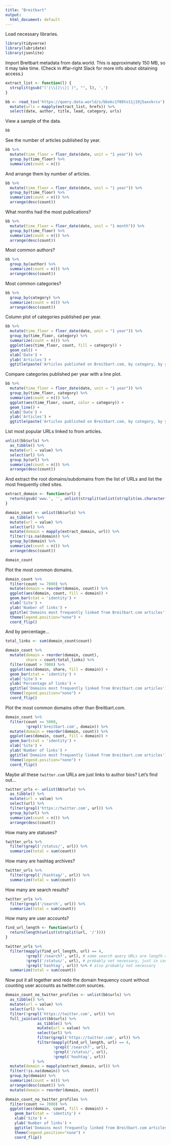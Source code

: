 ---
title: "Breitbart"
output:
  html_document: default
---

Load necessary libraries.

```{r}
library(tidyverse)
library(lubridate)
library(jsonlite)
```

Import Breitbart metadata from data.world. This is approximately 150 MB, so it may take time. (Check in #far-right Slack for more info about obtaining access.)

```{r}
extract_list <- function(l) {
  strsplit(gsub("('|\\[|\\]| )", "", l), ',')
}

bb <- read_tsv('https://query.data.world/s/bbokc1f08to11j19j5axvkrcv') %>%
  mutate(urls = mapply(extract_list, hrefs)) %>%
  select(date, author, title, lead, category, urls)
```

View a sample of the data.

```{r}
bb
```

See the number of articles published by year.

```{r}
bb %>%
  mutate(time_floor = floor_date(date, unit = "1 year")) %>%
  group_by(time_floor) %>%
  summarize(count = n())
```

And arrange them by number of articles.

```{r}
bb %>%
  mutate(time_floor = floor_date(date, unit = "1 year")) %>%
  group_by(time_floor) %>%
  summarize(count = n()) %>%
  arrange(desc(count))
```

What months had the most publications?

```{r}
bb %>%
  mutate(time_floor = floor_date(date, unit = "1 month")) %>%
  group_by(time_floor) %>%
  summarize(count = n()) %>%
  arrange(desc(count))
```

Most common authors?

```{r}
bb %>%
  group_by(author) %>%
  summarize(count = n()) %>%
  arrange(desc(count))
```

Most common categories?

```{r}
bb %>%
  group_by(category) %>%
  summarize(count = n()) %>%
  arrange(desc(count))
```

Column plot of categories published per year.

```{r}
bb %>%
  mutate(time_floor = floor_date(date, unit = "1 year")) %>%
  group_by(time_floor, category) %>%
  summarize(count = n()) %>%
  ggplot(aes(time_floor, count, fill = category)) +
  geom_col() +
  xlab('Date') +
  ylab('Articles') +
  ggtitle(paste('Articles published on Breitbart.com, by category, by year.'))

```

Compare categories published per year with a line plot.

```{r}
bb %>%
  mutate(time_floor = floor_date(date, unit = "1 year")) %>%
  group_by(time_floor, category) %>%
  summarize(count = n()) %>%
  ggplot(aes(time_floor, count, color = category)) +
  geom_line() +
  xlab('Date') +
  ylab('Articles') +
  ggtitle(paste('Articles published on Breitbart.com, by category, by year.'))
```

List most popular URLs linked to from articles.

```{r}
unlist(bb$urls) %>%
  as_tibble() %>%
  mutate(url = value) %>%
  select(url) %>%
  group_by(url) %>%
  summarize(count = n()) %>%
  arrange(desc(count))
```

And extract the root domains/subdomains from the list of URLs and list the most frequently cited sites.

```{r}
extract_domain <- function(url) {
  return(gsub('www.', '', unlist(strsplit(unlist(strsplit(as.character(url), '//'))[2], '/'))[1]))
}

domain_count <- unlist(bb$urls) %>%
  as_tibble() %>%
  mutate(url = value) %>%
  select(url) %>%
  mutate(domain = mapply(extract_domain, url)) %>%
  filter(!is.na(domain)) %>%
  group_by(domain) %>%
  summarize(count = n()) %>%
  arrange(desc(count))

domain_count
```

Plot the most common domains.

```{r}
domain_count %>%
  filter(count >= 7000) %>%
  mutate(domain = reorder(domain, count)) %>%
  ggplot(aes(domain, count, fill = domain)) +
  geom_bar(stat = 'identity') +
  xlab('Site') +
  ylab('Number of links') +
  ggtitle('Domains most frequently linked from Breitbart.com articles') +
  theme(legend.position="none") +
  coord_flip()
```

And by percentage...

```{r}
total_links <- sum(domain_count$count)

domain_count %>%
  mutate(domain = reorder(domain, count),
         share = count/total_links) %>%
  filter(count > 7000) %>%
  ggplot(aes(domain, share, fill = domain)) +
  geom_bar(stat = 'identity') +
  xlab('Site') +
  ylab('Percentage of links') +
  ggtitle('Domains most frequently linked from Breitbart.com articles') +
  theme(legend.position="none") +
  coord_flip()
```

Plot the most common domains other than Breitbart.com.

```{r}
domain_count %>%
  filter(count >= 5000,
         !grepl('breitbart.com', domain)) %>%
  mutate(domain = reorder(domain, count)) %>%
  ggplot(aes(domain, count, fill = domain)) +
  geom_bar(stat = 'identity') +
  xlab('Site') +
  ylab('Number of links') +
  ggtitle('Domains most frequently linked from Breitbart.com articles') +
  theme(legend.position="none") +
  coord_flip()
```

Maybe all these `twitter.com` URLs are just links to author bios? Let's find out...

```{r}
twitter_urls <- unlist(bb$urls) %>%
  as_tibble() %>%
  mutate(url = value) %>%
  select(url) %>%
  filter(grepl('https://twitter.com', url)) %>%
  group_by(url) %>%
  summarize(count = n()) %>%
  arrange(desc(count))
```

How many are statuses?

```{R}
twitter_urls %>%
  filter(grepl('/status/', url)) %>%
  summarize(total = sum(count))
```

How many are hashtag archives?

```{R}
twitter_urls %>%
  filter(grepl('/hashtag/', url)) %>%
  summarize(total = sum(count))
```

How many are search results?

```{R}
twitter_urls %>%
  filter(grepl('/search', url)) %>%
  summarize(total = sum(count))
```

How many are user accounts?

```{R}
find_url_length <- function(url) {
  return(length(unlist(strsplit(url, '/'))))
}

twitter_urls %>%
  filter(mapply(find_url_length, url) == 4,
         !grepl('/search?', url), # some search query URLs are length 4
         !grepl('/status/', url), # probably not necessary, just in case
         !grepl('hashtag', url)) %>% # also probably not necessary
  summarize(total = sum(count))
```

Now put it all together and redo the domain frequency count without counting user accounts as twitter.com sources.

```{r}
domain_count_no_twitter_profiles <- unlist(bb$urls) %>%
  as_tibble() %>%
  mutate(url = value) %>%
  select(url) %>%
  filter(!grepl('https://twitter.com', url)) %>%
  full_join(unlist(bb$urls) %>%
              as_tibble() %>%
              mutate(url = value) %>%
              select(url) %>%
              filter(grepl('https://twitter.com', url)) %>%
              filter(mapply(find_url_length, url) == 4,
                     !grepl('/search?', url),
                     !grepl('/status/', url),
                     !grepl('hashtag', url))
            ) %>%
  mutate(domain = mapply(extract_domain, url)) %>%
  filter(!is.na(domain)) %>%
  group_by(domain) %>%
  summarize(count = n()) %>%
  arrange(desc(count)) %>%
  mutate(domain = reorder(domain, count)) 

domain_count_no_twitter_profiles %>%
  filter(count >= 7000) %>%
  ggplot(aes(domain, count, fill = domain)) +
    geom_bar(stat = 'identity') +
    xlab('Site') +
    ylab('Number of links') +
    ggtitle('Domains most frequently linked from Breitbart.com articles,\nwithout Twitter profile links (typically for article authors)') +
    theme(legend.position="none") +
    coord_flip()
```
